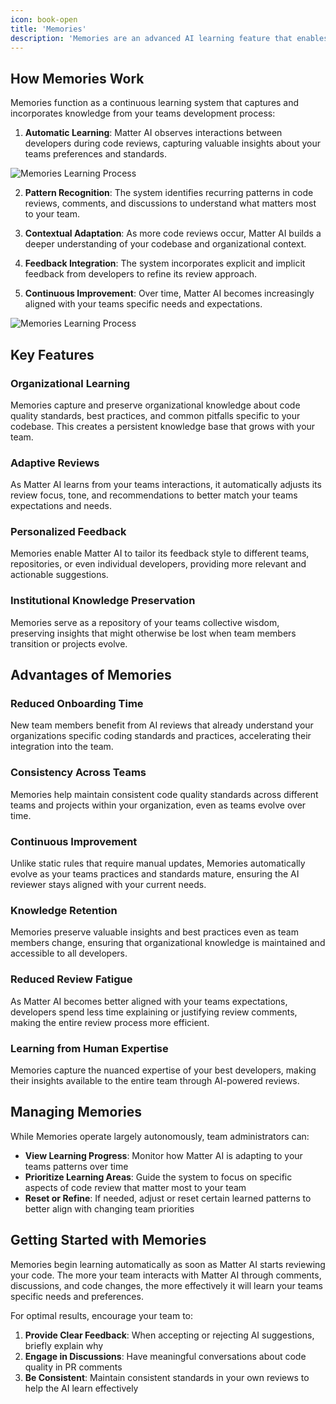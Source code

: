 ```yaml
---
icon: book-open
title: 'Memories'
description: 'Memories are an advanced AI learning feature that enables Matter AI to automatically adapt and improve its code review capabilities based on your teams interactions and feedback. Unlike static rulesets, Memories dynamically evolve over time, learning from pull request comments, discussions, and code patterns specific to your organization.'
---
```


## How Memories Work

Memories function as a continuous learning system that captures and incorporates knowledge from your teams development process:

1. **Automatic Learning**: Matter AI observes interactions between developers during code reviews, capturing valuable insights about your teams preferences and standards.

<Frame>
<img src="/images/features/github-chat.png" alt="Memories Learning Process" />
</Frame>


2. **Pattern Recognition**: The system identifies recurring patterns in code reviews, comments, and discussions to understand what matters most to your team.

3. **Contextual Adaptation**: As more code reviews occur, Matter AI builds a deeper understanding of your codebase and organizational context.

4. **Feedback Integration**: The system incorporates explicit and implicit feedback from developers to refine its review approach.

5. **Continuous Improvement**: Over time, Matter AI becomes increasingly aligned with your teams specific needs and expectations.

<Frame>
<img src="/images/features/memories.png" alt="Memories Learning Process" />
</Frame>

## Key Features

### Organizational Learning

Memories capture and preserve organizational knowledge about code quality standards, best practices, and common pitfalls specific to your codebase. This creates a persistent knowledge base that grows with your team.

### Adaptive Reviews

As Matter AI learns from your teams interactions, it automatically adjusts its review focus, tone, and recommendations to better match your teams expectations and needs.

### Personalized Feedback

Memories enable Matter AI to tailor its feedback style to different teams, repositories, or even individual developers, providing more relevant and actionable suggestions.

### Institutional Knowledge Preservation

Memories serve as a repository of your teams collective wisdom, preserving insights that might otherwise be lost when team members transition or projects evolve.

## Advantages of Memories

### Reduced Onboarding Time

New team members benefit from AI reviews that already understand your organizations specific coding standards and practices, accelerating their integration into the team.

### Consistency Across Teams

Memories help maintain consistent code quality standards across different teams and projects within your organization, even as teams evolve over time.

### Continuous Improvement

Unlike static rules that require manual updates, Memories automatically evolve as your teams practices and standards mature, ensuring the AI reviewer stays aligned with your current needs.

### Knowledge Retention

Memories preserve valuable insights and best practices even as team members change, ensuring that organizational knowledge is maintained and accessible to all developers.

### Reduced Review Fatigue

As Matter AI becomes better aligned with your teams expectations, developers spend less time explaining or justifying review comments, making the entire review process more efficient.

### Learning from Human Expertise

Memories capture the nuanced expertise of your best developers, making their insights available to the entire team through AI-powered reviews.

## Managing Memories

While Memories operate largely autonomously, team administrators can:

- **View Learning Progress**: Monitor how Matter AI is adapting to your teams patterns over time
- **Prioritize Learning Areas**: Guide the system to focus on specific aspects of code review that matter most to your team
- **Reset or Refine**: If needed, adjust or reset certain learned patterns to better align with changing team priorities

## Getting Started with Memories

Memories begin learning automatically as soon as Matter AI starts reviewing your code. The more your team interacts with Matter AI through comments, discussions, and code changes, the more effectively it will learn your teams specific needs and preferences.

For optimal results, encourage your team to:

1. **Provide Clear Feedback**: When accepting or rejecting AI suggestions, briefly explain why
2. **Engage in Discussions**: Have meaningful conversations about code quality in PR comments
3. **Be Consistent**: Maintain consistent standards in your own reviews to help the AI learn effectively